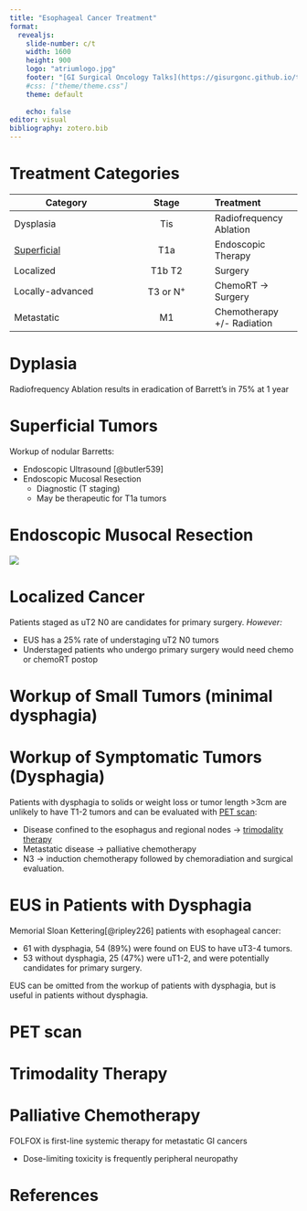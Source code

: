 ```yaml
---
title: "Esophageal Cancer Treatment"
format: 
  revealjs:
    slide-number: c/t
    width: 1600
    height: 900
    logo: "atriumlogo.jpg"
    footer: "[GI Surgical Oncology Talks](https://gisurgonc.github.io/talks/)"
    #css: ["theme/theme.css"]
    theme: default
      
    echo: false
editor: visual
bibliography: zotero.bib
---
```



# Treatment Categories

| Category | Stage | Treatment |
|---------|:-----:|:------|
| Dysplasia | Tis | Radiofrequency Ablation|
| [Superficial](#Superficial Tumors)    | T1a   |    Endoscopic Therapy   |
| Localized    | T1b T2  |   Surgery   |
| Locally-advanced      | T3 or N^+^  |   ChemoRT &rarr; Surgery   |
| Metastatic | M1 | Chemotherapy +/- Radiation

# Dyplasia

Radiofrequency Ablation results in eradication of Barrett's in 75% at 1 year

# Superficial Tumors

Workup of nodular Barretts:

- Endoscopic Ultrasound [@butler539]
- Endoscopic Mucosal Resection
  - Diagnostic (T staging)
  - May be therapeutic for T1a tumors

# Endoscopic Musocal Resection

![](images/EMR.jpg){fig-align="right"}

# Localized Cancer

Patients staged as uT2 N0 are candidates for primary surgery. *However:*

- EUS has a 25% rate of understaging uT2 N0 tumors
- Understaged patients who undergo primary surgery would need chemo or chemoRT postop

# Workup of Small Tumors (minimal dysphagia)

# Workup of Symptomatic Tumors (Dysphagia)

Patients with dysphagia to solids or weight loss or tumor length >3cm are unlikely to have T1-2 tumors and can be evaluated with [PET scan](#PET Scan):
 
 - Disease confined to the esophagus and regional nodes $\rightarrow$ [trimodality therapy](#Trimodality Therapy)
 - Metastatic disease $\rightarrow$ palliative chemotherapy
 - N3 $\rightarrow$ induction chemotherapy followed by chemoradiation and surgical evaluation.

# EUS in Patients with Dysphagia

Memorial Sloan Kettering[@ripley226] patients with esophageal cancer: 

- 61 with dysphagia, 54 (89%) were found on EUS to have uT3-4 tumors. 
- 53 without dysphagia, 25 (47%) were uT1-2, and were potentially candidates for primary surgery. 

EUS can be omitted from the workup of patients with dysphagia, but is useful in patients without dysphagia.

# PET scan


# Trimodality Therapy

# Palliative Chemotherapy

FOLFOX is first-line systemic therapy for metastatic GI cancers

- Dose-limiting toxicity is frequently peripheral neuropathy

# References
